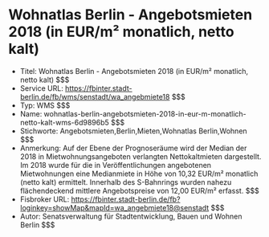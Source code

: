 # Wohnatlas Berlin - Angebotsmieten 2018 (in EUR/m² monatlich, netto kalt)
- Titel: Wohnatlas Berlin - Angebotsmieten 2018 (in EUR/m² monatlich, netto kalt) $$$
- Service URL: https://fbinter.stadt-berlin.de/fb/wms/senstadt/wa_angebmiete18 $$$
- Typ: WMS $$$
- Name: wohnatlas-berlin-angebotsmieten-2018-in-eur-m-monatlich-netto-kalt-wms-6d9896b5 $$$
- Stichworte: Angebotsmieten,Berlin,Mieten,Wohnatlas Berlin,Wohnen $$$
- Anmerkung: Auf der Ebene der Prognoseräume wird der Median der 2018 in Mietwohnungsangeboten verlangten Nettokaltmieten dargestellt.
Im 2018 wurde für die in Veröffentlichungen angebotenen Mietwohnungen eine Medianmiete in Höhe von 10,32 EUR/m² monatlich (netto kalt) ermittelt. Innerhalb des S-Bahnrings wurden nahezu flächendeckend mittlere Angebotspreise von 12,00 EUR/m² erfasst. $$$
- Fisbroker URL: https://fbinter.stadt-berlin.de/fb?loginkey=showMap&mapId=wa_angebmiete18@senstadt $$$
- Autor: Senatsverwaltung für Stadtentwicklung, Bauen und Wohnen Berlin $$$
